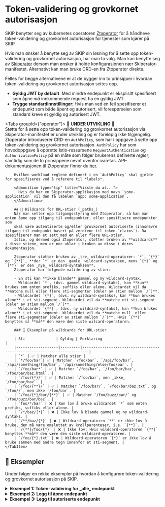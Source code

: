 
# Token-validering og grovkornet autorisasjon

SKIP benytter seg av kubernetes operatoren [Ztoperator](https://github.com/kartverket/ztoperator) for å håndheve token-validering og grovkornet autorisasjon for tjenester som kjører på SKIP.

Hvis man ønsker å benytte seg av SKIP sin løsning for å sette opp token-validering og grovkornet autorisasjon, har man to valg.
Man kan benytte seg av [Skiperator](../03-skiperator/index.md) dersom man ønsker å holde konfigurasjonen nær Skiperator-manifestet.
Alternativt kan man bruke CRD-en fra Ztoperator direkte.

Felles for begge alternativene er at de bygger inn to prinsipper i hvordan token-validering og grovkornet autorisasjon settes opp.
- **Gyldig JWT by default**: Med mindre endepunkt er eksplisitt spesifisert som åpne _må_
innkommende request ha en gyldig JWT.
- **Trygge standardinnstillinger**: Hvis man ved en feil spesifiserer et endepunkt som både åpent og autorisert, vil forespørselen som standard kreve et gyldig og autorisert JWT.

<Tabs groupId={"operator"}>
    <TabItem value="skiperator" label="Skiperator">
        🚧 **UNDER UTVIKLING** 🚧<br />
        Støtte for å sette opp token-validering og grovkornet autorisasjon via Skiperator-manifestet er under utvikling og er foreløpig ikke tilgjengelig.
    </TabItem>
    <TabItem value="ztoperator" label="Ztoperator">
        Ztoperator introduserer CRD-en `AuthPolicy`, som har i oppgave å sette opp token-validering og grovkornet autorisasjon.
        `AuthPolicy` har som hovedoppgave å opprette Istio-ressursene `RequestAuthentication` og `AuthorizationPolicy`
        på en måte som følger brukerens definerte *regler*, samtidig som de to prinsippene nevnt ovenfor ivaretas. API-dokumentasjonen til Ztoperator finner
        du [her](04-ztoperator/01-api-docs.mdx).

        Hvilken workload reglene definert i en `AuthPolicy` skal gjelde for spesifiseres ved å referere til *labels*.

        <Admonition type="tip" title="Visste du at...">
          Hvis du har en Skiperator-applikasjon med navn `some-application` vil den få labelen `app: some-application`.
        </Admonition>

        ## 🧠 Wildcards for URL-stier (_paths_)
        Når man setter opp tilgangsstyring med Ztoperator, så kan man enten åpne opp tilgang til endepunkter, eller spesifisere endepunkter som
        skal være autentiserte og/eller grovkornet autoriserte (innsnevre tilgang til endepunkt basert på verdiene til token-`claims`). Da spesifiserer man et sett med en eller flere URL-stier.
        Istio, og dermed også Ztoperator, støtter bruken av **wildcards** i disse stiene, men er noe uklar i bruken av disse i deres dokumentasjon.

        Ztoperator støtter bruken av _tre_ wildcard-operatorer: `*`, `{*}` og `{**}`, **der `*` er den _gamle_ wildcard-syntaksen, mens `{*}` og `{**}` er den _nye_ wildcard-syntaksen**.
        Ztoperator har følgende validering av stier:

        - En sti kan **ikke blande** gammel og ny wildcard-syntax.
        - Wildcardet `*`, (dvs. gammel wildcard-syntaks), kan **kun** brukes som enten prefiks, suffiks eller alene. Wildcardet vil da **matche null eller flere sti-segmenter (deler av stien mellom `/`)**.
        - Wildcardet `{*}`, (dvs. ny wildcard-syntaks), kan **kun brukes alene** i et sti-segment. Wildcardet vil da **matche ett sti-segment (deler av stien mellom `/`)**.
        - Wildcardet `{**}`, (dvs. ny wildcard-syntaks), kan **kun brukes alene** i et sti-segment. Wildcardet vil da **matche null _eller_ flere sti-segmenter (deler av stien mellom `/`)**. Hvis `{**}` benyttes så **må** den være den siste wilcard-operatoren.

        ### 📑 Eksempler på wildcards for URL-stier

        | Sti              | Gyldig | Forklaring                                                             |
        |-------------------|---------|-------------------------------------------------------------------------|
        | `*` | ✅ | Matcher alle stier |
        | `*/foo/bar`| ✅ | Matcher `/foo/bar`, `/api/foo/bar`, `/api/something/foo/bar`, `/api/something/else/foo/bar`. |
        | `/foo/bar*` | ✅ | Matcher `/foo/bar`, `/foo/bar/baz`, `/foo/bar/baz.html`. |
        | `/foo/{*}/` | ✅ | Matcher `/foo/bar`, men _ikke_ `/foo/bar/baz`. |
        | `/foo/{**}/` | ✅ | Matcher `/foo/bar/`, `/foo/bar/baz.txt`, og `/foo//`, men ikke `/foo/bar`. |
        | `/foo/{*}/bar/{**}` | ✅ | Matcher `/foo/buzz/bar/` og `/foo/buzz/bar/baz`. |
        | `foo/*/bar` | ❌ | Kun lov å bruke wildcardet `*` som enten prefiks, suffiks eller alene. |
        | `/*/baz/{*}` | ❌ | Ikke lov å blande gammel og ny wildcard-syntaks. |
        | `/**/baz/{*}` | ❌ | Wildcard-operatoren `**` er ikke lov å bruke, den må være omsluttet av krøllparenteser, i.e. `{**}`. |
        | `/{**}/foo/{*}` | ❌ | Ikke lov: Hvis wildcard-operatoren `{**}` benyttes **må** den være den siste wildcard-operatoren. |
        | `/foo/{*}.txt` | ❌ | Wildcard-operatoren `{*}` er ikke lov å bruke sammen med andre tegn innenfor et sti-segment. |
    </TabItem>
</Tabs>

## 📖 Eksempler

Under følger en rekke eksempler på hvordan å konfigurere token-validering og grovkornet autorisasjon på SKIP.

<details>
  <summary><strong>Eksempel 1: Token-validering for _alle_ endepunkt</strong></summary>

    <Tabs groupId={"operator"}>
        <TabItem value="skiperator" label="Skiperator">
            🚧 **UNDER UTVIKLING** 🚧<br />
            Støtte for å sette opp token-validering og grovkornet autorisasjon via Skiperator-manifestet er under utvikling og er foreløpig ikke tilgjengelig.
        </TabItem>
        <TabItem value="ztoperator" label="Ztoperator">
            Følgende `AuthPolicy`-manifest konfigurerer token-validering for alle endepunktene inn til workloads med labelen `app: some-application` i namespacet `some-namespace`.

            ```yaml
            apiVersion: ztoperator.kartverket.no/v1alpha1
            kind: AuthPolicy
            metadata:
              name: some-auth-policy
              namespace: some-namespace
            spec:
              enabled: true
              audience:
                - some-audience
              wellKnownURI: https://some-issuer.com/.well-known/openid-configuration
              selector:
                matchLabels:
                  app: some-application
            ```
        </TabItem>
    </Tabs>
</details>

<details>
  <summary><strong>Eksempel 2: Legg til åpne endepunkt</strong></summary>

  <Tabs groupId={"operator"}>
          <TabItem value="skiperator" label="Skiperator">
              🚧 **UNDER UTVIKLING** 🚧<br />
              Støtte for å sette opp token-validering og grovkornet autorisasjon via Skiperator-manifestet er under utvikling og er foreløpig ikke tilgjengelig.
          </TabItem>
          <TabItem value="ztoperator" label="Ztoperator">
            Følgende `AuthPolicy`-manifest konfigurerer token-validering for alle endepunktene inn til `some-application`, **utenom** for `GET` til `/api/cars` og `/api/cars/public*`.

            <Admonition type="warning" title="Legg merke til...">
                Her er wildcard (`*`) brukt. Resultatet blir da at `GET` mot `/api/cars`, `/api/cars/public` og alle andre sub-paths av `/api/cars/public` vil være åpne,
                mens requests mot andre stier vil kreve autentisert JWT, dvs. JWT med claimet `iss: https://some-issuer.com` og `aud: some-audience`.
            </Admonition>

          ```yaml
          apiVersion: ztoperator.kartverket.no/v1alpha1
          kind: AuthPolicy
          metadata:
            name: some-auth-policy
            namespace: some-namespace
          spec:
            enabled: true
            audience:
              - some-audience
            wellKnownURI: https://some-issuer.com/.well-known/openid-configuration
            ignoreAuthRules:
              - paths:
                  - "/api/cars"
                  - "/api/cars/public*"
                methods:
                  - "GET"
            selector:
              matchLabels:
                app: some-application
          ```

        </TabItem>
  </Tabs>

</details>


<details>
  <summary><strong>Eksempel 3: Legg til autoriserte endepunkt</strong></summary>

      <Tabs groupId={"operator"}>
              <TabItem value="skiperator" label="Skiperator">
                  🚧 **UNDER UTVIKLING** 🚧<br />
                  Støtte for å sette opp token-validering og grovkornet autorisasjon via Skiperator-manifestet er under utvikling og er foreløpig ikke tilgjengelig.
              </TabItem>
              <TabItem value="ztoperator" label="Ztoperator">
                Følgende `AuthPolicy`-manifest konfigurerer token-validering for alle endepunktene inn til `some-application`, **utenom** for endepunktene `/api/cars*` og `/api/cars/public` **for alle metoder**.
                I tillegg spesifiserer den at `POST`, `PUT` og `DELETE` mot `/api/cars/admin` kun er lov hvis JWT-claimet `roles` eksisterer med verdien `admin`.

                <Admonition type="warning" title="Legg merke til...">
                  Stiene `/api/cars` og alle sub-stier er nå spesifisert som åpne, som **er i konflikt** med at `POST`, `PUT` og `DELETE` mot `/api/cars/admin`
                  krever autorisert JWT (`roles: admin`). Her spiller prinsippet om **trygge standardinnstillinger** inn, og Ztoperator vil falle tilbake til å kreve autorisert
                  JWT for `POST`, `PUT` og `DELETE` mot `/api/cars/admin`.
                </Admonition>

          ```yaml
          apiVersion: ztoperator.kartverket.no/v1alpha1
          kind: AuthPolicy
          metadata:
            name: some-auth-policy
            namespace: some-namespace
          spec:
            enabled: true
            audience:
              - some-audience
            wellKnownURI: https://some-issuer.com/.well-known/openid-configuration
            ignoreAuthRules:
              - paths:
                  - "/api/cars*"
                  - "/api/cars/public"
            authRules:
              - paths:
                  - "/api/cars/admin"
                methods:
                  - POST
                  - PUT
                  - DELETE
                when:
                  - claim: "roles"
                    values:
                      - "admin"
            selector:
              matchLabels:
                app: some-application
          ```

            </TabItem>
      </Tabs>
</details>
